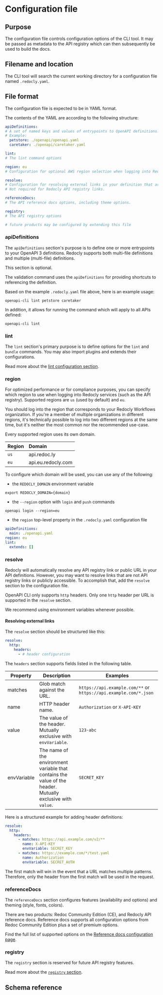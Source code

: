 

# Configuration file

## Purpose

The configuration file controls configuration options of the CLI tool.
It may be passed as metadata to the API registry which can then subsequently be used to build the docs.

## Filename and location

The CLI tool will search the current working directory for a configuration file named `.redocly.yaml`.

## File format

The configuration file is expected to be in YAML format.

The contents of the YAML are according to the following structure:

```yaml
apiDefinitions:
# A set of named keys and values of entrypoints to OpenAPI definitions.
# Example:
  petstore: ./openapi/openapi.yaml
  caretaker: ./openapi/caretaker.yaml

lint:
# The lint command options

region: eu
# Configuration for optional AWS region selection when logging into Redocly services.

resolve:
# Configuration for resolving external links in your definition that are not publicly accessible.
# Not required for Redocly API registry links.

referenceDocs:
# The API reference docs options, including theme options.

registry:
# The API registry options

# future products may be configured by extending this file
```

### apiDefinitions

The `apiDefinitions` section's purpose is to define one or more entrypoints to your OpenAPI 3 definitions.
Redocly supports both multi-file definitions and multiple (multi-file) definitions.

This section is optional.

The validation command uses the `apiDefinitions` for providing shortcuts to referencing the definition.

Based on the example `.redocly.yaml` file above, here is an example usage:
```shell
openapi-cli lint petstore caretaker
```

In addition, it allows for running the command which will apply to all APIs defined:
```shell
openapi-cli lint
```

### lint

The `lint` section's primary purpose is to define options for the `lint` and `bundle` commands.
You may also import plugins and extends their configurations.

Read more about the [lint configuration section](../guides/lint.md).


### region

For optimized performance or for compliance purposes, you can specify which region to use when logging into Redocly services (such as the API registry). Supported regions are `us` (used by default) and `eu`. 

You should log into the region that corresponds to your Redocly Workflows organization. If you're a member of multiple organizations in different regions, it's technically possible to log into two different regions at the same time, but it's neither the most common nor the recommended use-case. 

Every supported region uses its own domain.

Region | Domain      
-----|:---------
`us` | api.redoc.ly
`eu` | api.eu.redocly.com


To configure which domain will be used, you can use any of the following:

- the `REDOCLY_DOMAIN` environment variable

`export REDOCLY_DOMAIN={domain}`

- the `--region` option with `login` and `push` commands

`openapi login --region=eu`

- the `region` top-level property in the `.redocly.yaml` configuration file

```yaml
apiDefinitions:
  main: ./openapi.yaml
region: eu
lint:
  extends: []
```


### resolve

Redocly will automatically resolve any API registry link or public URL in your API definitions. However, you may want to resolve links that are not API registry links or publicly accessible. To accomplish that, add the `resolve` section to the configuration file.

OpenAPI CLI only supports `http` headers. Only one `http` header per URL is supported in the `resolve` section.

We recommend using environment variables whenever possible.

#### Resolving external links

The `resolve` section should be structured like this:

```yaml
resolve:
  http:
    headers:
      - # header configuration
```

The `headers` section supports fields listed in the following table.

| Property | Description | Examples |
| --- | --- | --- |
| matches | Glob match against the URL. | `https://api.example.com/**` or `https://api.example.com/*.json`|
| name | HTTP header name. | `Authorization` or `X-API-KEY`|
| value | The value of the header. Mutually exclusive with `envVariable`. | `123-abc`|
| envVariable | The name of the environment variable that contains the value of the header. Mutually exclusive with `value`. |`SECRET_KEY`|

Here is a structured example for adding header definitions:

```yaml
resolve:
  http:
    headers:
      - matches: https://api.example.com/v2/**
        name: X-API-KEY
        envVariable: SECRET_KEY
      - matches: https://example.com/*/test.yaml
        name: Authorization
        envVariable: SECRET_AUTH
```

The first match will win in the event that a URL matches multiple patterns. Therefore, only the header from the first match will be used in the request.

### referenceDocs

The `referenceDocs` section configures features (availability and options) and theming (style, fonts, colors).

There are two products: Redoc Community Edition (CE), and Redocly API reference docs. Reference docs supports all configuration options from Redoc Community Edition plus a set of premium options.

Find the full list of supported options on the [Reference docs configuration page](../../api-reference-docs/configuration/index.mdx).

### registry

The `registry` section is reserved for future API registry features.

Read more about the [`registry` section](registry.md).

## Schema reference

<StyledContent>
<JsonSchema schema={Schema}/>
</StyledContent>
